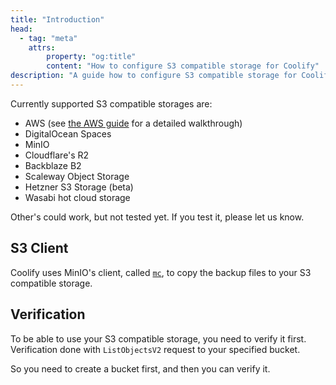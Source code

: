 ```yaml
---
title: "Introduction"
head:
  - tag: "meta"
    attrs:
        property: "og:title"
        content: "How to configure S3 compatible storage for Coolify"
description: "A guide how to configure S3 compatible storage for Coolify."
---
```


Currently supported S3 compatible storages are:

- AWS (see [the AWS guide](/docs/knowledge-base/s3/aws) for a detailed walkthrough)
- DigitalOcean Spaces
- MinIO
- Cloudflare's R2
- Backblaze B2
- Scaleway Object Storage
- Hetzner S3 Storage (beta)
- Wasabi hot cloud storage

Other's could work, but not tested yet. If you test it, please let us know.

## S3 Client

Coolify uses MinIO's client, called [`mc`](https://min.io/docs/minio/linux/reference/minio-mc.html), to copy the backup files to your S3 compatible storage.

## Verification

To be able to use your S3 compatible storage, you need to verify it first. Verification done with `ListObjectsV2` request to your specified bucket.

So you need to create a bucket first, and then you can verify it.

